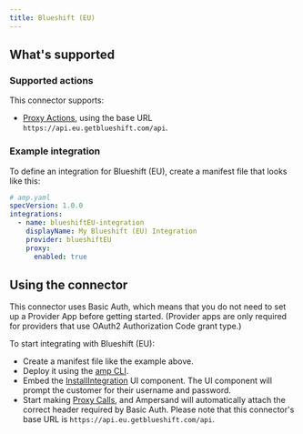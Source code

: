 ```yaml
---
title: Blueshift (EU)
---
```

## What's supported

### Supported actions

This connector supports:
- [Proxy Actions](/define-integrations/proxy-actions), using the base URL `https://api.eu.getblueshift.com/api`.

### Example integration

To define an integration for Blueshift (EU), create a manifest file that looks like this:

```YAML
# amp.yaml
specVersion: 1.0.0
integrations:
  - name: blueshiftEU-integration
    displayName: My Blueshift (EU) Integration
    provider: blueshiftEU
    proxy:
      enabled: true
```

## Using the connector

This connector uses Basic Auth, which means that you do not need to set up a Provider App before getting started. (Provider apps are only required for providers that use OAuth2 Authorization Code grant type.)

To start integrating with Blueshift (EU):
- Create a manifest file like the example above.
- Deploy it using the [amp CLI](/cli/overview).
- Embed the [InstallIntegration](/embeddable-ui-components#install-integration) UI component. The UI component will prompt the customer for their username and password.
- Start making [Proxy Calls](/define-integrations/proxy-actions), and Ampersand will automatically attach the correct header required by Basic Auth. Please note that this connector's base URL is `https://api.eu.getblueshift.com/api`.
